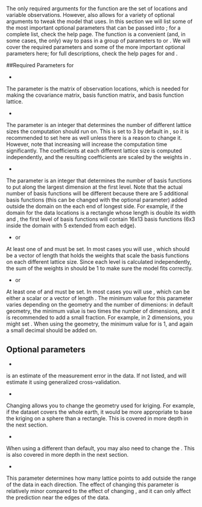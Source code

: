 # \ttt{LKrigSetup}

The only required arguments for the \ttt{LatticeKrig} function are the set of locations and variable observations. However, \ttt{LatticeKrig} also allows for a variety of optional arguments to tweak the model that \ttt{LatticeKrig} uses. In this section we will list some of the most important optional parameters that can be passed into \ttt{LatticeKrig}; for a complete list, check the \ttt{LatticeKrig} help page. The \ttt{LKrigSetup} function is a convenient (and, in some cases, the only) way to pass in a group of parameters to \ttt{LatticeKrig} or \ttt{LKrig}. We will cover the required parameters and some of the more important optional parameters here; for full descriptions, check the help pages for \ttt{LatticeKrig} and \ttt{LKrigSetup}.

##Required Parameters for \ttt{LKrigSetup}

* \ttt{x}

The parameter \ttt{x} is the matrix of observation locations, which is needed for making the covariance matrix, basis function matrix, and basis function lattice.

* \ttt{nlevel} 

The parameter \ttt{nlevel} is an integer that determines the number of different lattice sizes the computation should run on. This is set to 3 by default in \ttt{LatticeKrig}, so it is recommended to set \ttt{nlevel = 3} here as well unless there is a reason to change it. However, note that increasing \ttt{nlevel} will increase the computation time significantly. The coefficients at each different lattice size is computed independently, and the resulting coefficients are scaled by the weights in \ttt{alpha}.

* \ttt{NC}

The parameter \ttt{NC} is an integer that determines the number of basis functions to put along the largest dimension at the first level. Note that the actual number of basis functions will be different because there are 5 additional basis functions (this can be changed with the optional \ttt{NC.buffer} parameter) added outside the domain on the each end of longest side. For example, if the domain for the data locations is a rectangle whose length is double its width and \ttt{NC = 6}, the first level of basis functions will contain 16x13 basis functions (6x3 inside the domain with 5 extended from each edge).

* \ttt{alpha} or \ttt{alphaObject}

At least one of \ttt{alpha} and \ttt{alphaObject} must be set. In most cases you will use \ttt{alpha}, which should be a vector of length \ttt{nlevel} that holds the weights that scale the basis functions on each different lattice size. Since each level is calculated independently, the sum of the weights in \ttt{alpha} should be 1 to make sure the model fits correctly.

* \ttt{a.wght} or \ttt{a.wghtObject}

At least one of \ttt{a.wght} and \ttt{a.wghtObject} must be set. In most cases you will use \ttt{a.wght}, which can be either a scalar or a vector of length \ttt{nlevel}. The minimum value for this parameter varies depending on the geometry and the number of dimenions: in default geometry, the minimum value is two times the number of dimensions, and it is recommended to add a small fraction. For example, in 2 dimensions, you might set \ttt{a.wght = 4.01}. When using the \ttt{LKSphere} geometry, the minimum value for \ttt{a.wght} is 1, and again a small decimal should be added on. 

## Optional parameters

* \ttt{lambda}

\ttt{Lambda} is an estimate of the measurement error in the data. If not listed, \ttt{LatticeKrig} and \ttt{LKrig} will estimate it using generalized cross-validation. 

* \ttt{LKGeometry}

Changing \ttt{LKGeometry} allows you to change the geometry used for kriging. For example, if the dataset covers the whole earth, it would be more appropriate to base the kriging on a sphere than a rectangle. This is covered in more depth in the next section.

* \ttt{distance.type}

When using a different \ttt{LKGeometry} than default, you may also need to change the \ttt{distance.type}. This is also covered in more depth in the next section.

* \ttt{NC.buffer}

This parameter determines how many lattice points to add outside the range of the data in each direction. The effect of changing this parameter is relatively minor compared to the effect of changing \ttt{NC}, and it can only affect the prediction near the edges of the data.